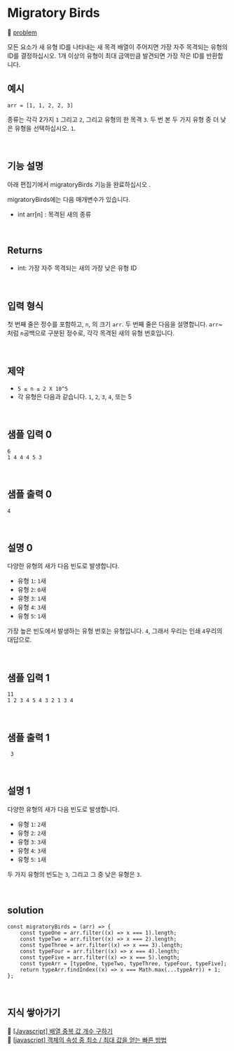 # Migratory Birds

🔗 [problem](https://www.hackerrank.com/challenges/migratory-birds/problem?isFullScreen=true)

모든 요소가 새 유형 ID를 나타내는 새 목격 배열이 주어지면 가장 자주 목격되는 유형의 ID를 결정하십시오. 1개 이상의 유형이 최대 금액만큼 발견되면 가장 작은 ID를 반환합니다.

## 예시

`arr = [1, 1, 2, 2, 3]`

종류는 각각 2가지 `1` 그리고 `2`, 그리고 유형의 한 목격 `3`. 두 번 본 두 가지 유형 중 더 낮은 유형을 선택하십시오. `1`.

<br />

## 기능 설명

아래 편집기에서 migratoryBirds 기능을 완료하십시오 .

migratoryBirds에는 다음 매개변수가 있습니다.

- int arr[n] : 목격된 새의 종류

<br />

## Returns

- int: 가장 자주 목격되는 새의 가장 낮은 유형 ID

<br />

## 입력 형식

첫 번째 줄은 정수를 포함하고, `n`, 의 크기 `arr`.
두 번째 줄은 다음을 설명합니다. `arr`~처럼 `n`공백으로 구분된 정수로, 각각 목격된 새의 유형 번호입니다.

<br />

## 제약

- `5 ≤ n ≤ 2 X 10^5`
- 각 유형은 다음과 같습니다. `1`, `2`, `3`, `4`, 또는 5

<br />

## 샘플 입력 0

```
6
1 4 4 4 5 3
```

<br />

## 샘플 출력 0

```
4
```

<br />

## 설명 0

다양한 유형의 새가 다음 ​​빈도로 발생합니다.

- 유형 `1`: `1`새
- 유형 `2`: `0`새
- 유형 `3`: `1`새
- 유형 `4`: `3`새
- 유형 `5`: `1`새

가장 높은 빈도에서 발생하는 유형 번호는 유형입니다. `4`, 그래서 우리는 인쇄 `4`우리의 대답으로.

<br />

## 샘플 입력 1

```
11
1 2 3 4 5 4 3 2 1 3 4
```

<br />

## 샘플 출력 1

```
 3
```

<br />

## 설명 1

다양한 유형의 새가 다음 ​​빈도로 발생합니다.

- 유형 `1`: `2`새
- 유형 `2`: `2`새
- 유형 `3`: `3`새
- 유형 `4`: `3`새
- 유형 `5`: `1`새

두 가지 유형의 빈도는 `3`, 그리고 그 중 낮은 유형은 `3`.

<br />

## solution

```JS
const migratoryBirds = (arr) => {
    const typeOne = arr.filter((x) => x === 1).length;
    const typeTwo = arr.filter((x) => x === 2).length;
    const typeThree = arr.filter((x) => x === 3).length;
    const typeFour = arr.filter((x) => x === 4).length;
    const typeFive = arr.filter((x) => x === 5).length;
    const typeArr = [typeOne, typeTwo, typeThree, typeFour, typeFive];
    return typeArr.findIndex((x) => x === Math.max(...typeArr)) + 1;
};
```

<br />

## 지식 쌓아가기

🔗 [[Javascript] 배열 중복 값 개수 구하기](https://hianna.tistory.com/459)  
🔗 [[javascript] 객체의 속성 중 최소 / 최대 값을 얻는 빠른 방법
](http://daplus.net/javascript-%EA%B0%9D%EC%B2%B4%EC%9D%98-%EC%86%8D%EC%84%B1-%EC%A4%91-%EC%B5%9C%EC%86%8C-%EC%B5%9C%EB%8C%80-%EA%B0%92%EC%9D%84-%EC%96%BB%EB%8A%94-%EB%B9%A0%EB%A5%B8-%EB%B0%A9%EB%B2%95/)

<br />
